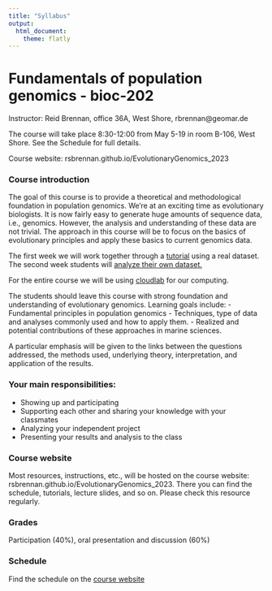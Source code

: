 ```yaml
---
title: "Syllabus"
output:
  html_document:
    theme: flatly
---
```

  
# Fundamentals of population genomics - bioc-202
  
Instructor: Reid Brennan, office 36A, West Shore, rbrennan@geomar.de

The course will take place 8:30-12:00 from May 5-19 in room B-106, West Shore. See the Schedule for full details.

Course website: rsbrennan.github.io/EvolutionaryGenomics_2023

### Course introduction
The goal of this course is to provide a theoretical and methodological foundation in population genomics. 
We’re at an exciting time as evolutionary biologists. It is now fairly easy to generate huge amounts of sequence data, i.e., genomics. However, the analysis and understanding of these data are not trivial. The approach in this course will be to focus on the basics of evolutionary principles and apply these basics to current genomics data. 

The first week we will work together through a [tutorial](https://rsbrennan.github.io/EvolutionaryGenomics_2023/tutorials.html) using a real dataset. The second week students will [analyze their own dataset.](https://rsbrennan.github.io/EvolutionaryGenomics_2023/project_overview.html)

For the entire course we will be using [cloudlab](https://cloudlab.rz.uni-kiel.de/) for our computing.

The students should leave this course with strong foundation and understanding of evolutionary genomics. Learning goals include:
  - Fundamental principles in population genomics
- Techniques, type of data and analyses commonly used and how to apply them.
- Realized and potential contributions of these approaches in marine sciences. 

A particular emphasis will be given to the links between the questions addressed, the methods used, underlying theory, interpretation, and application of the results.

### Your main responsibilities:
- Showing up and participating
- Supporting each other and sharing your knowledge with your classmates
- Analyzing your independent project
- Presenting your results and analysis to the class

### Course website
Most resources, instructions, etc., will be hosted on the course website: rsbrennan.github.io/EvolutionaryGenomics_2023. There you can find the schedule, tutorials, lecture slides, and so on. Please check this resource regularly. 

### Grades
Participation (40%), oral presentation and discussion (60%)

### Schedule
Find the schedule on the [course website](https://rsbrennan.github.io/EvolutionaryGenomics_2023/schedule.html)

